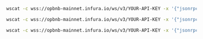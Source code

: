 
<Tabs>
  <TabItem value="newHeads">

```bash
wscat -c wss://opbnb-mainnet.infura.io/ws/v3/YOUR-API-KEY -x '{"jsonrpc": "2.0", "id": 1, "method": "eth_subscribe", "params": ["newHeads"]}'
```

  </TabItem>
  <TabItem value="logs">

```bash
wscat -c wss://opbnb-mainnet.infura.io/ws/v3/YOUR-API-KEY -x '{"jsonrpc": "2.0", "id": 1, "method": "eth_subscribe", "params": ["logs", {"address": "0x8320fe7702b96808f7bbc0d4a888ed1468216cfd", "topics":["0xd78a0cb8bb633d06981248b816e7bd33c2a35a6089241d099fa519e361cab902"]}]}'
```

  </TabItem>

  <TabItem value="newPendingTransactions">

```bash
wscat -c wss://opbnb-mainnet.infura.io/ws/v3/YOUR-API-KEY -x '{"jsonrpc": "2.0", "id": 1, "method": "eth_subscribe", "params": ["newPendingTransactions"]}'
```

  </TabItem>
</Tabs>

